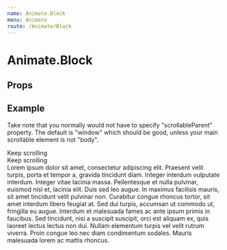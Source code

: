 ```yaml
---
name: Animate.Block
menu: Animate
route: /Animate/Block
---
```



# Animate.Block

## Props
<PropsTable of={Animate.Block} />

## Example
Take note that you normally would not have to specify "scrollableParent"
property. The default is "window" which should be good, unless your main
scrollable element is not "body".
<Playground wrapper={Wrapper}>
  <div style={{ height: '100vh', width: '100%', textAlign: 'center', fontWeight: 'bold' }}>Keep scrolling</div>
  <div style={{ height: '100vh', width: '100%', textAlign: 'center', fontWeight: 'bold' }}>Keep scrolling</div>
  <Animate.Block scrollableParentSelector=".css-d9u7f0-Wrapper">
    <div style={{ backgroundColor: '#f0f0f0', padding: 20 }}>
      Lorem ipsum dolor sit amet, consectetur adipiscing elit. Praesent velit
      turpis, porta et tempor a, gravida tincidunt diam. Integer interdum
      vulputate interdum.  Integer vitae lacinia massa. Pellentesque et nulla
      pulvinar, euismod nisl et, lacinia elit. Duis sed leo augue. In maximus
      facilisis mauris, sit amet tincidunt velit pulvinar non. Curabitur congue
      rhoncus tortor, sit amet interdum libero feugiat at. Sed dui turpis,
      accumsan ut commodo ut, fringilla eu augue. Interdum et malesuada fames
      ac ante ipsum primis in faucibus. Sed tincidunt, nisi a suscipit
      suscipit, orci est aliquam ex, quis laoreet lectus lectus non dui. Nullam
      elementum turpis vel velit rutrum viverra. Proin congue leo nec diam
      condimentum sodales. Mauris malesuada lorem ac mattis rhoncus.
    </div>
  </Animate.Block>
</Playground>
